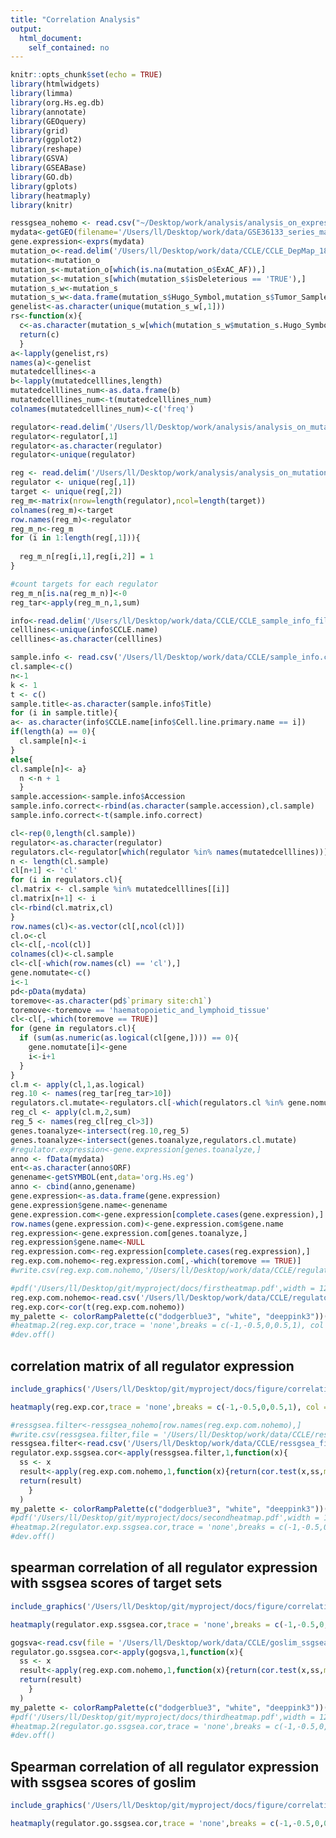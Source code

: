 ```yaml
---
title: "Correlation Analysis"
output:
  html_document: 
    self_contained: no
---
```

```r
knitr::opts_chunk$set(echo = TRUE)
library(htmlwidgets)
library(limma)
library(org.Hs.eg.db)
library(annotate)
library(GEOquery)
library(grid)
library(ggplot2)
library(reshape)
library(GSVA)
library(GSEABase)
library(GO.db)
library(gplots)
library(heatmaply)
library(knitr)
```

```r
ressgsea_nohemo <- read.csv("~/Desktop/work/analysis/analysis_on_expression/ressgsea_nohemo.csv",row.names = 1)
mydata<-getGEO(filename='/Users/ll/Desktop/work/data/GSE36133_series_matrix.txt')
gene.expression<-exprs(mydata)
mutation_o<-read.delim('/Users/ll/Desktop/work/data/CCLE/CCLE_DepMap_18Q1_maf_20180207 (1).txt')
mutation<-mutation_o
mutation_s<-mutation_o[which(is.na(mutation_o$ExAC_AF)),]
mutation_s<-mutation_s[which(mutation_s$isDeleterious == 'TRUE'),]
mutation_s_w<-mutation_s
mutation_s_w<-data.frame(mutation_s$Hugo_Symbol,mutation_s$Tumor_Sample_Barcode)
genelist<-as.character(unique(mutation_s_w[,1]))
rs<-function(x){
  c<-as.character(mutation_s_w[which(mutation_s_w$mutation_s.Hugo_Symbol==x),2])
  return(c)
  }
a<-lapply(genelist,rs)
names(a)<-genelist
mutatedcelllines<-a
b<-lapply(mutatedcelllines,length)
mutatedcelllines_num<-as.data.frame(b)
mutatedcelllines_num<-t(mutatedcelllines_num)
colnames(mutatedcelllines_num)<-c('freq')

regulator<-read.delim('/Users/ll/Desktop/work/analysis/analysis_on_mutation/Gene_regulators/regulator classification.txt')
regulator<-regulator[,1]
regulator<-as.character(regulator)
regulator<-unique(regulator)

reg <- read.delim('/Users/ll/Desktop/work/analysis/analysis_on_mutation/Gene_regulators/Regulatory network.txt')
regulator <- unique(reg[,1])
target <- unique(reg[,2])
reg_m<-matrix(nrow=length(regulator),ncol=length(target))
colnames(reg_m)<-target
row.names(reg_m)<-regulator
reg_m_n<-reg_m
for (i in 1:length(reg[,1])){
  
  reg_m_n[reg[i,1],reg[i,2]] = 1
}

#count targets for each regulator
reg_m_n[is.na(reg_m_n)]<-0
reg_tar<-apply(reg_m_n,1,sum)

info<-read.delim('/Users/ll/Desktop/work/data/CCLE/CCLE_sample_info_file_2012-10-18.txt')
celllines<-unique(info$CCLE.name)
celllines<-as.character(celllines)

sample.info <- read.csv('/Users/ll/Desktop/work/data/CCLE/sample_info.csv')
cl.sample<-c()
n<-1
k <- 1
t <- c()
sample.title<-as.character(sample.info$Title)
for (i in sample.title){
a<- as.character(info$CCLE.name[info$Cell.line.primary.name == i])
if(length(a) == 0){
  cl.sample[n]<-i
} 
else{
cl.sample[n]<- a}
  n <-n + 1
  }
sample.accession<-sample.info$Accession
sample.info.correct<-rbind(as.character(sample.accession),cl.sample)
sample.info.correct<-t(sample.info.correct)

cl<-rep(0,length(cl.sample))
regulator<-as.character(regulator)
regulators.cl<-regulator[which(regulator %in% names(mutatedcelllines))]
n <- length(cl.sample)
cl[n+1] <- 'cl'
for (i in regulators.cl){
cl.matrix <- cl.sample %in% mutatedcelllines[[i]]
cl.matrix[n+1] <- i 
cl<-rbind(cl.matrix,cl)
}
row.names(cl)<-as.vector(cl[,ncol(cl)])
cl.o<-cl
cl<-cl[,-ncol(cl)]
colnames(cl)<-cl.sample
cl<-cl[-which(row.names(cl) == 'cl'),]
gene.nomutate<-c()
i<-1
pd<-pData(mydata)
toremove<-as.character(pd$`primary site:ch1`)
toremove<-toremove == 'haematopoietic_and_lymphoid_tissue'
cl<-cl[,-which(toremove == TRUE)]
for (gene in regulators.cl){
  if (sum(as.numeric(as.logical(cl[gene,]))) == 0){
    gene.nomutate[i]<-gene
    i<-i+1
  }
}
cl.m <- apply(cl,1,as.logical)
reg.10 <- names(reg_tar[reg_tar>10])
regulators.cl.mutate<-regulators.cl[-which(regulators.cl %in% gene.nomutate)]
reg_cl <- apply(cl.m,2,sum)
reg_5 <- names(reg_cl[reg_cl>3])
genes.toanalyze<-intersect(reg.10,reg_5)
genes.toanalyze<-intersect(genes.toanalyze,regulators.cl.mutate)
#regulator.expression<-gene.expression[genes.toanalyze,]
anno <- fData(mydata)
ent<-as.character(anno$ORF)
genename<-getSYMBOL(ent,data='org.Hs.eg')
anno <- cbind(anno,genename)
gene.expression<-as.data.frame(gene.expression)
gene.expression$gene.name<-genename
gene.expression.com<-gene.expression[complete.cases(gene.expression),]
row.names(gene.expression.com)<-gene.expression.com$gene.name
reg.expression<-gene.expression.com[genes.toanalyze,]
reg.expression$gene.name<-NULL
reg.expression.com<-reg.expression[complete.cases(reg.expression),]
reg.exp.com.nohemo<-reg.expression.com[,-which(toremove == TRUE)]
#write.csv(reg.exp.com.nohemo,'/Users/ll/Desktop/work/data/CCLE/regulator_expression.csv')

```

```r
#pdf('/Users/ll/Desktop/git/myproject/docs/firstheatmap.pdf',width = 12,height = 12) 
reg.exp.com.nohemo<-read.csv('/Users/ll/Desktop/work/data/CCLE/regulator_expression.csv',row.names  = 1)
reg.exp.cor<-cor(t(reg.exp.com.nohemo))
my_palette <- colorRampPalette(c("dodgerblue3", "white", "deeppink3"))(n = 4)
#heatmap.2(reg.exp.cor,trace = 'none',breaks = c(-1,-0.5,0,0.5,1), col = my_palette,cexRow = 0.4,cexCol = 0.4,keysize = 0.6)
#dev.off()
```

## correlation matrix of all regulator expression 

```r
include_graphics('/Users/ll/Desktop/git/myproject/docs/figure/correlation_analysis.Rmd/firstheatmap.pdf')
```

```r
heatmaply(reg.exp.cor,trace = 'none',breaks = c(-1,-0.5,0,0.5,1), col = my_palette,cexRow = 0.4,cexCol = 0.4,keysize = 0.6)
```

```r
#ressgsea.filter<-ressgsea_nohemo[row.names(reg.exp.com.nohemo),]
#write.csv(ressgsea.filter,file = '/Users/ll/Desktop/work/data/CCLE/ressgsea_filter.csv')
ressgsea.filter<-read.csv('/Users/ll/Desktop/work/data/CCLE/ressgsea_filter.csv',row.names = 1)
regulator.exp.ssgsea.cor<-apply(ressgsea.filter,1,function(x){
  ss <- x
  result<-apply(reg.exp.com.nohemo,1,function(x){return(cor.test(x,ss,method = 'spearman')$estimate)})
  return(result)
    }
  )
my_palette <- colorRampPalette(c("dodgerblue3", "white", "deeppink3"))(n = 4)
#pdf('/Users/ll/Desktop/git/myproject/docs/secondheatmap.pdf',width = 12,height = 12) 
#heatmap.2(regulator.exp.ssgsea.cor,trace = 'none',breaks = c(-1,-0.5,0,0.5,1),col = my_palette)
#dev.off()
```

## spearman correlation of all regulator expression with ssgsea scores of target sets

```r
include_graphics('/Users/ll/Desktop/git/myproject/docs/figure/correlation_analysis.Rmd/secondheatmap.pdf')
```

```r
heatmaply(regulator.exp.ssgsea.cor,trace = 'none',breaks = c(-1,-0.5,0,0.5,1),col = my_palette)
```



```r
gogsva<-read.csv(file = '/Users/ll/Desktop/work/data/CCLE/goslim_ssgsea.csv',row.names = 1)
regulator.go.ssgsea.cor<-apply(gogsva,1,function(x){
  ss <- x
  result<-apply(reg.exp.com.nohemo,1,function(x){return(cor.test(x,ss,method = 'spearman')$estimate)})
  return(result)
    }
  )
my_palette <- colorRampPalette(c("dodgerblue3", "white", "deeppink3"))(n = 4)
#pdf('/Users/ll/Desktop/git/myproject/docs/thirdheatmap.pdf',width = 12,height = 12) 
#heatmap.2(regulator.go.ssgsea.cor,trace = 'none',breaks = c(-1,-0.5,0,0.5,1), col = my_palette,srtCol = 45)
#dev.off()
```

## Spearman correlation of all regulator expression with ssgsea scores of goslim

```r
include_graphics('/Users/ll/Desktop/git/myproject/docs/figure/correlation_analysis.Rmd/thirdheatmap.pdf',dpi = 70)

```

```r
heatmaply(regulator.go.ssgsea.cor,trace = 'none',breaks = c(-1,-0.5,0,0.5,1), col = my_palette)
```


